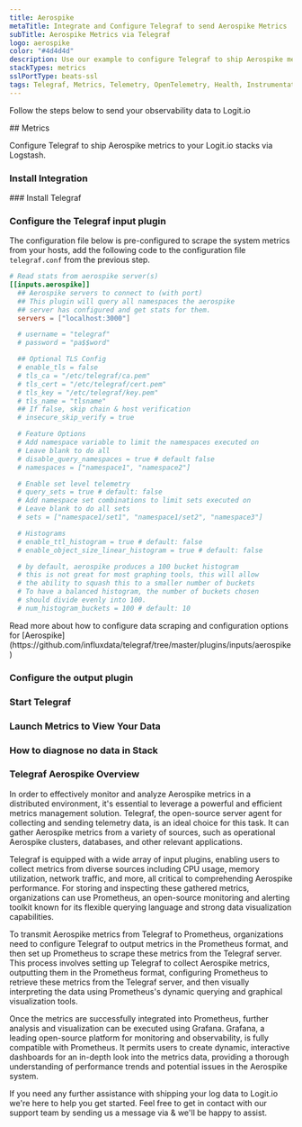 ```yaml
---
title: Aerospike
metaTitle: Integrate and Configure Telegraf to send Aerospike Metrics
subTitle: Aerospike Metrics via Telegraf
logo: aerospike
color: "#4d4d4d"
description: Use our example to configure Telegraf to ship Aerospike metrics to your Logit.io stacks. Configure Telegraf to send Aerospike metrics to Logstash or Elastic.
stackTypes: metrics
sslPortType: beats-ssl
tags: Telegraf, Metrics, Telemetry, OpenTelemetry, Health, Instrumentation, Aerospike, Prometheus, NoSQL, Database, Distributed Database
---
```


Follow the steps below to send your observability data to Logit.io

<Steps>
  ## Metrics

  Configure Telegraf to ship Aerospike metrics to your Logit.io stacks via Logstash.

  ### Install Integration
  <InstallIntegration/>
  ### Install Telegraf

  <InstallTelegraf />

  ### Configure the Telegraf input plugin

  The configuration file below is pre-configured to scrape the system metrics from your hosts, add the following code to the configuration file `telegraf.conf` from the previous step.

  ```toml copy
  # Read stats from aerospike server(s)
  [[inputs.aerospike]]
    ## Aerospike servers to connect to (with port)
    ## This plugin will query all namespaces the aerospike
    ## server has configured and get stats for them.
    servers = ["localhost:3000"]

    # username = "telegraf"
    # password = "pa$$word"

    ## Optional TLS Config
    # enable_tls = false
    # tls_ca = "/etc/telegraf/ca.pem"
    # tls_cert = "/etc/telegraf/cert.pem"
    # tls_key = "/etc/telegraf/key.pem"
    # tls_name = "tlsname"
    ## If false, skip chain & host verification
    # insecure_skip_verify = true

    # Feature Options
    # Add namespace variable to limit the namespaces executed on
    # Leave blank to do all
    # disable_query_namespaces = true # default false
    # namespaces = ["namespace1", "namespace2"]

    # Enable set level telemetry
    # query_sets = true # default: false
    # Add namespace set combinations to limit sets executed on
    # Leave blank to do all sets
    # sets = ["namespace1/set1", "namespace1/set2", "namespace3"]

    # Histograms
    # enable_ttl_histogram = true # default: false
    # enable_object_size_linear_histogram = true # default: false

    # by default, aerospike produces a 100 bucket histogram
    # this is not great for most graphing tools, this will allow
    # the ability to squash this to a smaller number of buckets
    # To have a balanced histogram, the number of buckets chosen
    # should divide evenly into 100.
    # num_histogram_buckets = 100 # default: 10
  ```

  <Callout type="info">
    Read more about how to configure data scraping and configuration options for [Aerospike](https://github.com/influxdata/telegraf/tree/master/plugins/inputs/aerospike)
  </Callout>

  ### Configure the output plugin

  <TelegrafOutputPlugin />

  ### Start Telegraf

  <StartTelegraf />

  ### Launch Metrics to View Your Data

  <LaunchVisualizer type="metrics" />

  ### How to diagnose no data in Stack

  <DiagnoseNoData />

</Steps>

### Telegraf Aerospike Overview

In order to effectively monitor and analyze Aerospike metrics in a distributed environment, it's essential to 
leverage a powerful and efficient metrics management solution. Telegraf, the open-source server agent for collecting 
and sending telemetry data, is an ideal choice for this task. It can gather Aerospike metrics from a variety of 
sources, such as operational Aerospike clusters, databases, and other relevant applications.

Telegraf is equipped with a wide array of input plugins, enabling users to collect metrics from diverse sources 
including CPU usage, memory utilization, network traffic, and more, all critical to comprehending Aerospike 
performance. For storing and inspecting these gathered metrics, organizations can use Prometheus, an open-source 
monitoring and alerting toolkit known for its flexible querying language and strong data visualization capabilities.

To transmit Aerospike metrics from Telegraf to Prometheus, organizations need to configure Telegraf to output metrics 
in the Prometheus format, and then set up Prometheus to scrape these metrics from the Telegraf server. This process 
involves setting up Telegraf to collect Aerospike metrics, outputting them in the Prometheus format, configuring 
Prometheus to retrieve these metrics from the Telegraf server, and then visually interpreting the data using 
Prometheus's dynamic querying and graphical visualization tools.

Once the metrics are successfully integrated into Prometheus, further analysis and visualization can be executed 
using Grafana. Grafana, a leading open-source platform for monitoring and observability, is fully compatible with 
Prometheus. It permits users to create dynamic, interactive dashboards for an in-depth look into the metrics data, 
providing a thorough understanding of performance trends and potential issues in the Aerospike system.

If you need any further assistance with shipping your log data to Logit.io we're here to help you get started. 
Feel free to get in contact with our support team by sending us a message via <IntercomButton text="live chat" /> 
& we'll be happy to assist.